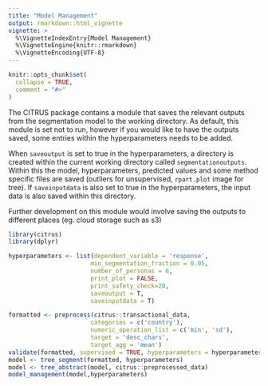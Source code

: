 ```yaml
---
title: "Model Management"
output: rmarkdown::html_vignette
vignette: >
  %\VignetteIndexEntry{Model Management}
  %\VignetteEngine{knitr::rmarkdown}
  %\VignetteEncoding{UTF-8}
---
```


```r
knitr::opts_chunk$set(
  collapse = TRUE,
  comment = "#>"
)
```

The CITRUS package contains a module that saves the relevant outputs from the segmentation model to the working directory. As default, this module is set not to run, however if you would like to have the outputs saved, some entries within the hyperparameters needs to be added. 

When `saveoutput` is set to true in the hyperparameters, a directory is created within the current working directory called `segmentationoutputs`. Within this the model, hyperparameters, predicted values and some method specific files are saved (outliers for unsupervised, `rpart.plot` image for tree). If `saveinputdata` is also set to true in the hyperparameters, the input data is also saved within this directory.

Further development on this module would involve saving the outputs to different places (eg. cloud storage such as s3)

```r
library(citrus)
library(dplyr)

hyperparameters <- list(dependent_variable = 'response',
                       min_segmentation_fraction = 0.05,
                       number_of_personas = 6,
                       print_plot = FALSE,
                       print_safety_check=20,
                       saveoutput = T,
                       saveinputdata = T)

formatted <- preprocess(citrus::transactional_data,
                       categories = c('country'), 
                       numeric_operation_list = c('min', 'sd'),
                       target = 'desc_chars', 
                       target_agg = 'mean')
validate(formatted, supervised = TRUE, hyperparameters = hyperparameters)
model <- tree_segment(formatted, hyperparameters)
model <- tree_abstract(model, citrus::preprocessed_data)
model_management(model,hyperparameters)

```
